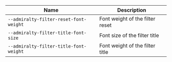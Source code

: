 
| Name | Description |
| --- | --- |
| `--admiralty-filter-reset-font-weight` | Font weight of the filter reset |
| `--admiralty-filter-title-font-size` | Font size of the filter title |
| `--admiralty-filter-title-font-weight` | Font weight of the filter title |

